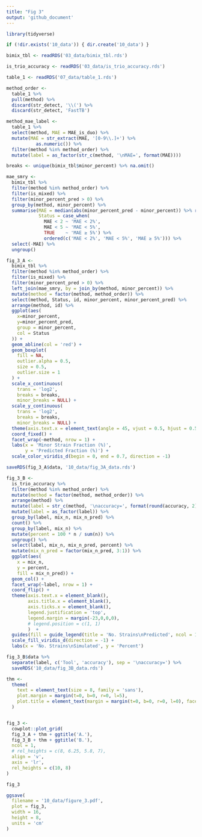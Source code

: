 ```yaml
---
title: "Fig 3"
output: 'github_document'
---
```


```r
library(tidyverse)

if (!dir.exists('10_data')) { dir.create('10_data') }

bimix_tbl <- readRDS('03_data/bimix_tbl.rds')

is_trio_accuracy <- readRDS('03_data/is_trio_accuracy.rds')

table_1 <- readRDS('07_data/table_1.rds')

method_order <- 
  table_1 %>%
  pull(method) %>% 
  discard(str_detect, '\\(') %>% 
  discard(str_detect, 'FastTB')

method_mae_label <-
  table_1 %>% 
  select(method, MAE = MAE_is_duo) %>% 
  mutate(MAE = str_extract(MAE, '[0-9\\.]+') %>%
           as.numeric()) %>% 
  filter(method %in% method_order) %>% 
  mutate(label = as_factor(str_c(method, '\nMAE=', format(MAE))))
```


```r
breaks <- unique(bimix_tbl$minor_percent) %>% na.omit()

mae_smry <- 
  bimix_tbl %>% 
  filter(method %in% method_order) %>% 
  filter(is_mixed) %>% 
  filter(minor_percent_pred > 0) %>% 
  group_by(method, minor_percent) %>% 
  summarise(MAE = median(abs(minor_percent_pred - minor_percent)) %>% round(2),
            Status = case_when(
              MAE < 2 ~ 'MAE < 2%',
              MAE < 5 ~ 'MAE < 5%',
              TRUE    ~ 'MAE ≥ 5%') %>% 
              ordered(c('MAE < 2%', 'MAE < 5%', 'MAE ≥ 5%'))) %>% 
  select(-MAE) %>% 
  ungroup()

fig_3_A <-
  bimix_tbl %>% 
  filter(method %in% method_order) %>% 
  filter(is_mixed) %>% 
  filter(minor_percent_pred > 0) %>% 
  left_join(mae_smry, by = join_by(method, minor_percent)) %>% 
  mutate(method = factor(method, method_order)) %>%
  select(method, Status, id, minor_percent, minor_percent_pred) %>% 
  arrange(method, id) %>% 
  ggplot(aes(
    x=minor_percent, 
    y=minor_percent_pred, 
    group = minor_percent,
    col = Status
  )) +
  geom_abline(col = 'red') +
  geom_boxplot(
    fill = NA,
    outlier.alpha = 0.5,
    size = 0.5,
    outlier.size = 1
  ) +
  scale_x_continuous(
    trans = 'log2',
    breaks = breaks,
    minor_breaks = NULL) +
  scale_y_continuous(
    trans = 'log2',
    breaks = breaks,
    minor_breaks = NULL) +
  theme(axis.text.x = element_text(angle = 45, vjust = 0.5, hjust = 0.5)) +
  coord_fixed() +
  facet_wrap(~method, nrow = 1) +
  labs(x = 'Minor Strain Fraction (%)',
       y = 'Predicted Fraction (%)') +
  scale_color_viridis_d(begin = 0, end = 0.7, direction = -1)

saveRDS(fig_3_A$data, '10_data/fig_3A_data.rds')
```

```r
fig_3_B <-
  is_trio_accuracy %>% 
  filter(method %in% method_order) %>% 
  mutate(method = factor(method, method_order)) %>% 
  arrange(method) %>% 
  mutate(label = str_c(method, '\naccuracy=', format(round(accuracy, 2)))) %>% 
  mutate(label = as_factor(label)) %>% 
  group_by(label, mix_n, mix_n_pred) %>% 
  count() %>% 
  group_by(label, mix_n) %>% 
  mutate(percent = 100 * n / sum(n)) %>% 
  ungroup() %>% 
  select(label, mix_n, mix_n_pred, percent) %>% 
  mutate(mix_n_pred = factor(mix_n_pred, 3:1)) %>% 
  ggplot(aes(
    x = mix_n,
    y = percent,
    fill = mix_n_pred)) +
  geom_col() +
  facet_wrap(~label, nrow = 1) +
  coord_flip() +
  theme(axis.text.x = element_blank(),
        axis.title.x = element_blank(), 
        axis.ticks.x = element_blank(),
        legend.justification = 'top', 
        legend.margin = margin(-23,0,0,0),
        # legend.position = c(1, 1)
        )  +
  guides(fill = guide_legend(title = 'No. Strains\nPredicted', ncol = 1)) +
  scale_fill_viridis_d(direction = -1) +
  labs(x = 'No. Strains\nSimulated', y = 'Percent')

fig_3_B$data %>% 
  separate(label, c('Tool', 'accuracy'), sep = '\naccuracy=') %>% 
  saveRDS('10_data/fig_3B_data.rds')

```


```r

thm <- 
  theme(
    text = element_text(size = 8, family = 'sans'),
    plot.margin = margin(t=0, b=0, r=0, l=5),
    plot.title = element_text(margin = margin(t=0, b=0, r=0, l=0), face = 'bold')
  )


fig_3 <-
  cowplot::plot_grid(
  fig_3_A + thm + ggtitle('A.'),
  fig_3_B + thm + ggtitle('B.'),
  ncol = 1,
  # rel_heights = c(8, 6.25, 5.8, 7),
  align = 'v',
  axis = 'lr',
  rel_heights = c(10, 8)
)

fig_3

ggsave(
  filename = '10_data/figure_3.pdf', 
  plot = fig_3, 
  width = 16, 
  height = 8, 
  units = 'cm'
)

```



